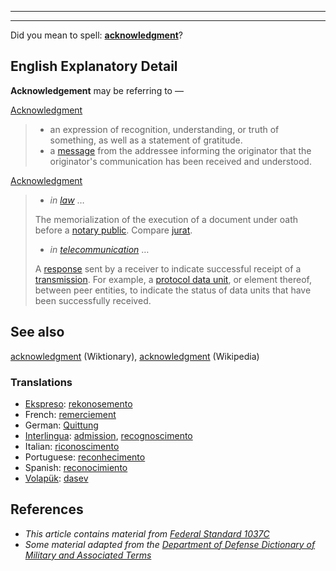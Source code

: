 {{rfc}}
----
{{disambig}}
----
{{wikipedia}}
Did you mean to spell: '''[[acknowledgment]]'''?



==English Explanatory Detail== 
'''Acknowledgement''' may be referring to &mdash;

[[Acknowledgment]]
<blockquote>
*an expression of recognition, understanding, or truth of something, as well as a statement of gratitude.
*a [[message]] from the addressee informing the originator that the originator's communication has been received and understood.
</blockquote>
[[Acknowledgment]]
<blockquote>
*''in [[law]]'' &hellip;
The memorialization of the execution of a document under oath before a [[w:notary public|notary public]]. Compare [[jurat]]. 
*''in [[w:telecommunication|telecommunication]]'' &hellip;
A [[response]] sent by a receiver to indicate successful receipt of a [[w:transmission (telecommunications)|transmission]].  For example, a [[w:protocol data unit|protocol data unit]], or element thereof, between peer entities, to indicate the status of data units that have been successfully received.
</blockquote>

==See also== 
[[acknowledgment]] (Wiktionary), [[w:acknowledgment|acknowledgment]] (Wikipedia)
=== Translations === 
*[[Ekspreso]]: [[rekonosemento]]
*French: [[remerciement]] 
*German: [[Quittung]] 
*[[Interlingua]]: [[admission]], [[recognoscimento]] 
*Italian: [[riconoscimento]] 
*Portuguese: [[reconhecimento]] 
*Spanish: [[reconocimiento]]
*[[Volapük]]: [[dasev]]

==References== 
*''This article contains material from [[w:Federal Standard 1037C|Federal Standard 1037C]]''
*''Some material adapted from the [[w:Department of Defense Dictionary of Military and Associated Terms|Department of Defense Dictionary of Military and Associated Terms]]''
